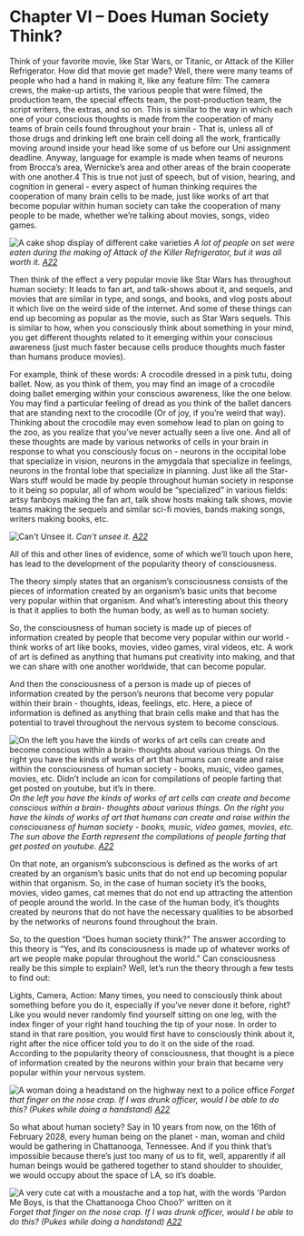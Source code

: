 
# Chapter VI – Does Human Society Think?

Think of your favorite movie, like Star Wars, or Titanic, or Attack of the Killer Refrigerator. How did that movie get made? Well, there were many teams of people who had a hand in making it, like any feature film: The camera crews, the make-up artists, the various people that were filmed, the production team, the special effects team, the post-production team, the script writers, the extras, and so on. This is similar to the way in which each one of your conscious thoughts is made from the cooperation of many teams of brain cells found throughout your brain - That is, unless all of those drugs and drinking left one brain cell doing all the work, frantically moving around inside your head like some of us before our Uni assignment deadline. Anyway, language for example is made when teams of neurons from Brocca’s area, Wernicke’s area and other areas of the brain cooperate with one another.4 This is true not just of speech, but of vision, hearing, and cognition in general - every aspect of human thinking requires the cooperation of many brain cells to be made, just like works of art that become popular within human society can take the cooperation of many people to be made, whether we’re talking about movies, songs, video games.

![A cake shop display of different cake varieties](../../public/images/understanding-our-whole/chapter-6/attack-of-the-killer-refrigerator.jpg)
<span style={imgDescStyle}><em>A lot of people on set were eaten during the making of Attack of the Killer Refrigerator, but it was all worth it. [A22](/fullbook/image-sources#chapter-v---do-human-societies-evolve)</em></span>

Then think of the effect a very popular movie like Star Wars has throughout human society: It leads to fan art, and talk-shows about it, and sequels, and movies that are similar in type, and songs, and books, and vlog posts about it which live on the weird side of the internet. And some of these things can end up becoming as popular as the movie, such as Star Wars sequels. This is similar to how, when you consciously think about something in your mind, you get different thoughts related to it emerging within your conscious awareness (just much faster because cells produce thoughts much faster than humans produce movies).

For example, think of these words: A crocodile dressed in a pink tutu, doing ballet. Now, as you think of them, you may find an image of a crocodile doing ballet emerging within your conscious awareness, like the one below. You may find a particular feeling of dread as you think of the ballet dancers that are standing next to the crocodile (Or of joy, if you’re weird that way). Thinking about the crocodile may even somehow lead to plan on going to the zoo, as you realize that you’ve never actually seen a live one. And all of these thoughts are made by various networks of cells in your brain in response to what you consciously focus on - neurons in the occipital lobe that specialize in vision, neurons in the amygdala that specialize in feelings, neurons in the frontal lobe that specialize in planning. Just like all the Star-Wars stuff would be made by people throughout human society in response to it being so popular, all of whom would be “specialized” in various fields: artsy fanboys making the fan art, talk show hosts making talk shows, movie teams making the sequels and similar sci-fi movies, bands making songs, writers making books, etc.

![Can't Unsee it.](../../public/images/understanding-our-whole/chapter-6/crocodile-in-tutu.jpg)
<span style={imgDescStyle}><em>Can't unsee it. [A22](/fullbook/image-sources#chapter-v---do-human-societies-evolve)</em></span>

All of this and other lines of evidence, some of which we’ll touch upon here, has lead to the development of the popularity theory of consciousness.

The theory simply states that an organism’s consciousness consists of the pieces of information created by an organism’s basic units that become very popular within that organism. And what’s interesting about this theory is that it applies to both the human body, as well as to human society.

So, the consciousness of human society is made up of pieces of information created by people that become very popular within our world - think works of art like books, movies, video games, viral videos, etc. A work of art is defined as anything that humans put creativity into making, and that we can share with one another worldwide, that can become popular.

And then the consciousness of a person is made up of pieces of information created by the person’s neurons that become very popular within their brain - thoughts, ideas, feelings, etc. Here, a piece of information  is defined as anything that brain cells make and that has the potential to travel throughout the nervous system to become conscious.

![On the left you have the kinds of works of art cells can create and become conscious within a brain- thoughts about various things. On the right you have the kinds of works of art that humans can create and raise within the consciousness of human society - books, music, video games, movies, etc. Didn’t include an icon for compilations of people farting that get posted on youtube, but it’s in there.](../../public/images/understanding-our-whole/chapter-6/man-and-earth-thinking.jpg)
<span style={imgDescStyle}><em>On the left you have the kinds of works of art cells can create and become conscious within a brain- thoughts about various things. On the right you have the kinds of works of art that humans can create and raise within the consciousness of human society - books, music, video games, movies, etc. The sun above the Earth represent the compilations of people farting that get posted on youtube. [A22](/fullbook/image-sources#chapter-v---do-human-societies-evolve)</em></span>

On that note, an organism’s subconscious is defined as the works of art created by an organism’s basic units that do not end up becoming popular within that organism. So, in the case of human society it’s the books, movies, video games, cat memes that do not end up attracting the attention of people around the world. In the case of the human body, it’s thoughts created by neurons that do not have the necessary qualities to be absorbed by the networks of neurons found throughout the brain.

So, to the question “Does human society think?” The answer according to this theory is “Yes, and its consciousness is made up of whatever works of art we people make popular throughout the world.” Can consciousness really be this simple to explain? Well, let’s run the theory through a few tests to find out:

Lights, Camera, Action: Many times, you need to consciously think about something before you do it, especially if you’ve never done it before, right? Like you would never randomly find yourself sitting on one leg, with the index finger of your right hand touching the tip of your nose. In order to stand in that rare position, you would first have to consciously think about it, right after the nice officer told you to do it on the side of the road. According to the popularity theory of consciousness, that thought is a piece of information created by the neurons within your brain that became very popular within your nervous system.

![A woman doing a headstand on the highway next to a police office](../../public/images/understanding-our-whole/chapter-6/woman-doing-headstand-on-highway.jpg)
<span style={imgDescStyle}><em>Forget that finger on the nose crap. If I was drunk officer, would I be able to do this? (Pukes while doing a handstand) [A22](/fullbook/image-sources#chapter-v---do-human-societies-evolve)</em></span>

So what about human society? Say in 10 years from now, on the 16th of February 2028, every human being on the planet - man, woman and child would be gathering in Chattanooga, Tennessee. And if you think that’s impossible because there’s just too many of us to fit, well, apparently if all human beings would be gathered together to stand shoulder to shoulder, we would occupy about the space of LA, so it’s doable.

![A very cute cat with a moustache and a top hat, with the words 'Pardon Me Boys, is that the Chattanooga Choo Choo?' written on it](../../public/images/understanding-our-whole/chapter-6/chattanooga-choo-choo.jpg)
<span style={imgDescStyle}><em>Forget that finger on the nose crap. If I was drunk officer, would I be able to do this? (Pukes while doing a handstand) [A22](/fullbook/image-sources#chapter-v---do-human-societies-evolve)</em></span>